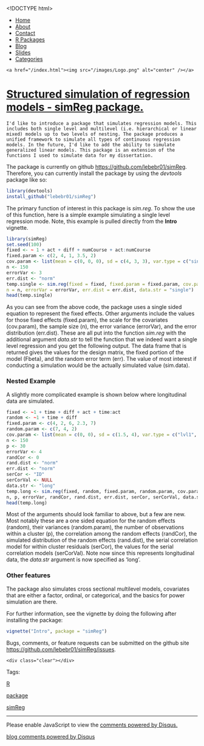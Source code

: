 <!DOCTYPE html>
<html>
  <head>
    <meta charset="utf-8">
    <title>Structured simulation of regression models - simReg package.</title>
    <meta name="author" content="Brandon LeBeau" />
   <link rel="alternate" type="application/rss+xml" title="Educate-R" href="http://educate-r.org/feed.xml">
    <link rel="stylesheet" type="text/css" href="/stylesheets/newstyle.css">
    <link rel="stylesheet" href="/stylesheets/xcodeDkGrey.css">
    <script type='text/javascript' src="/stylesheets/highlight.pack.js"></script>
<script type="text/javascript">

    var _gaq = _gaq || [];
    _gaq.push(['_setAccount', 'UA-43425299-1']);
    _gaq.push(['_trackPageview']);

    (function() {
      var ga = document.createElement('script'); ga.type = 'text/javascript'; ga.async = true;
      ga.src = ('https:' == document.location.protocol ? 'https://ssl' : 'http://www') + '.google-analytics.com/ga.js';
      var s = document.getElementsByTagName('script')[0]; s.parentNode.insertBefore(ga, s);
    })();
 </script>

   </head>

  <body>
    <script>hljs.initHighlightingOnLoad();</script>

 <div id="navigation">
  <ul>
  <li><a href="/index.html">Home</a></li>
  <li><a href="/about.html">About</a></li>
  <li><a href="/contact.html">Contact</a></li>
  <li><a href="/projects.html">R Packages</a></li>
  <li><a href="/blog.html">Blog</a></li>
  <li><a href="/slides.html">Slides</a></li>
  <li><a href="/tags.html">Categories</a></li>
  </ul>
  </div>
  <div id="headerimg">
    <a href="/index.html"><img src="/images/Logo.png" alt="center" /></a>
  </div>
  <div class="content">
  <div class="blog">
   <!-- <h2>Structured simulation of regression models - simReg package.</h2> -->
     <div class="full">
  <h1 class="entry-title">
    <a href="/Rmd/2014-10-01-simReg.Rmd" title="Structured simulation of regression models - simReg package." rel="bookmark">Structured simulation of regression models - simReg package.</a>
  </h1>
  <div class="entry-content full-content">
    I'd like to introduce a package that simulates regression models. This includes both single level and multilevel (i.e. hierarchical or linear mixed) models up to two levels of nesting. The package produces a unified framework to simulate all types of continuous regression models. In the future, I'd like to add the ability to simulate generalized linear models. This package is an extension of the functions I used to simulate data for my dissertation. 

The package is currently on github [https://github.com/lebebr01/simReg](https://github.com/lebebr01/simReg). Therefore, you can currently install the package by using the *devtools* package like so:

 
```r
library(devtools)
install_github("lebebr01/simReg")
```

The primary function of interest in this package is *sim.reg*. To show the use of this function, here is a simple example simulating a single level regression mode. Note, this example is pulled directly from the **Intro** vignette.

```r
library(simReg)
set.seed(100)
fixed <- ~ 1 + act + diff + numCourse + act:numCourse
fixed.param <- c(2, 4, 1, 3.5, 2)
cov.param <- list(mean = c(0, 0, 0), sd = c(4, 3, 3), var.type = c("single", "single", "single"))
n <- 150
errorVar <- 3
err.dist <- "norm"
temp.single <- sim.reg(fixed = fixed, fixed.param = fixed.param, cov.param = cov.param,
n = n, errorVar = errorVar, err.dist = err.dist, data.str = "single")
head(temp.single)
```

As you can see from the above code, the package uses a single sided equation to represent the fixed effects. Other arguments include the values for those fixed effects (fixed.param), the scale for the covariates (cov.param), the sample size (n), the error variance (errorVar), and the error distribution (err.dist). These are all put into the function *sim.reg* with the additional argument *data.str* to tell the function that we indeed want a single level regression and you get the following output. The data frame that is returned gives the values for the design matrix, the fixed portion of the model (Fbeta), and the random error term (err). The value of most interest if conducting a simulation would be the actually simulated value (sim.data).

### Nested Example
A slightly more complicated example is shown below where longitudinal data are simulated.

```r
fixed <- ~1 + time + diff + act + time:act
random <- ~1 + time + diff
fixed.param <- c(4, 2, 6, 2.3, 7)
random.param <- c(7, 4, 2)
cov.param <- list(mean = c(0, 0), sd = c(1.5, 4), var.type = c("lvl1", "lvl2"))
n <- 150
p <- 30
errorVar <- 4
randCor <- 0
rand.dist <- "norm"
err.dist <- "norm"
serCor <- "ID"
serCorVal <- NULL
data.str <- "long"
temp.long <- sim.reg(fixed, random, fixed.param, random.param, cov.param,
n, p, errorVar, randCor, rand.dist, err.dist, serCor, serCorVal, data.str)
head(temp.long)
```
Most of the arguments should look familiar to above, but a few are new. Most notably these are a one sided equation for the random effects (random), their variances (random.param), the number of observations within a cluster (p), the correlation among the random effects (randCor), the simulated distribution of the random effects (rand.dist), the serial correlation model for within cluster residuals (serCor), the values for the serial correlation models (serCorVal). Note now since this represents longitudinal data, the *data.str* argument is now specified as 'long'.

### Other features
The package also simulates cross sectional multilevel models, covariates that are either a factor, ordinal, or categorical, and the basics for power simulation are there.

For further information, see the vignette by doing the following after installing the package:

```r
vignette("Intro", package = "simReg")
```

Bugs, comments, or feature requests can be submitted on the github site [https://github.com/lebebr01/simReg/issues](https://github.com/lebebr01/simReg/issues).

    <div class="clear"></div>
  </div>
  <p class="alt-font tight">
    Tags:&nbsp;
    
    <a href="/tags.html#R-ref" >R</a>
    
    <a href="/tags.html#package-ref" >package</a>
    
    <a href="/tags.html#simReg-ref" >simReg</a>
    
  </p>
  <p class="by-line">
    <span class="date full-date">
      <abbr class="published" title=""></abbr>
    </span>
  </p>
  <div class="clear"></div>
</div>
<div class="rule">
  <hr/>
</div>

<div id="disqus_thread"></div>
<script type="text/javascript">
  var disqus_shortname = 'rjourney';

  var disqus_url = "http://lebebr01.github.com/Rmd/2014-10-01-simReg.Rmd";

  (function() {
      var dsq = document.createElement('script'); dsq.type = 'text/javascript'; dsq.async = true;
      dsq.src = 'http://' + disqus_shortname + '.disqus.com/embed.js';
      (document.getElementsByTagName('head')[0] || document.getElementsByTagName('body')[0]).appendChild(dsq);
  })();
</script>
<noscript>Please enable JavaScript to view the <a href="http://disqus.com/?ref_noscript">comments powered by Disqus.</a></noscript>
<a href="http://disqus.com" class="dsq-brlink">blog comments powered by <span class="logo-disqus">Disqus</span></a>




  </div>
  </div>  
    </body>
</html>
